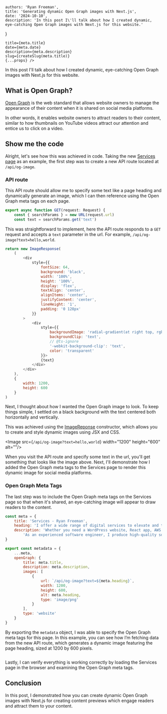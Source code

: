 
    authors: 'Ryan Freeman',
    title: 'Generating dynamic Open Graph images with Next.js',
    date: '2024-10-10',
    description: 'In this post I\'ll talk about how I created dynamic, eye-catching Open Graph images with Next.js for this website.'
}


    title={meta.title}
    date={meta.date}
    description={meta.description}
    slug={createSlug(meta.title)}
    {...props} />

In this post I\'ll talk about how I created dynamic, eye-catching Open Graph images with Next.js for this website.

## What is Open Graph?

[Open Graph](https://ogp.me/) is the web standard that allows website owners to manage the appearance of their content when it is shared on social media platforms.

In other words, it enables website owners to attract readers to their content, similar to how thumbnails on YouTube videos attract our attention and entice us to click on a video.

## Show me the code

Alright, let\'s see how this was achieved in code. Taking the new [Services page](/services) as an example, the first step was to create a new API route located at `/api/og-image`.

### API route

This API route should allow me to specify some text like a page heading and dynamically generate an image, which I can then reference using the Open Graph meta tags on each page.

```javascript
export async function GET(request: Request) {
    const { searchParams } = new URL(request.url)
    const text = searchParams.get('text')
```

This was straightforward to implement, here the API route responds to a `GET` request and accepts a `text` parameter in the url. For example, `/api/og-image?text=hello,world`.

```javascript
return new ImageResponse(
    (
        <div
            style={{
                fontSize: 64,
                background: 'black',
                width: '100%',
                height: '100%',
                display: 'flex',
                textAlign: 'center',
                alignItems: 'center',
                justifyContent: 'center',
                lineHeight: '1',
                padding: '0 128px'
            }}
        >
            <div
                style={{
                    backgroundImage: 'radial-gradient(at right top, rgb(221, 214, 254), rgb(239, 68, 68), rgb(251, 146, 60))',
                    backgroundClip: 'text',
                    // @ts-ignore
                    '-webkit-background-clip': 'text',
                    color: 'transparent'
                }}>
                {text}
            </div>
        </div>
    ),
    {
        width: 1200,
        height: 600
    }
)
```

Next, I thought about how I wanted the Open Graph image to look. To keep things simple, I settled on a black background with the text centered both horizontally and vertically.

This was achieved using the [ImageReponse](https://nextjs.org/docs/app/api-reference/functions/image-response) constructor, which allows you to create and style dynamic images using JSX and CSS.

<Image src={`/api/og-image?text=hello,world`} width="1200" height="600" alt=""/>

When you visit the API route and specify some text in the url, you'll get something that looks like the image above. Next, I'll demonstrate how I added the Open Graph meta tags to the Services page to render this dynamic image for social media platforms.

### Open Graph Meta Tags

The last step was to include the Open Graph meta tags on the Services page so that when it's shared, an eye-catching image will appear to draw readers to the content.

```javascript
const meta = {
    title: 'Services - Ryan Freeman',
    heading: 'I offer a wide range of digital services to elevate and transform your business',
    description: 'Whether you need a WordPress website, React app, AWS support or odd coding jobs, I\'m here to help. ' +
        'As an experienced software engineer, I produce high-quality software that will deliver immediate value for you and your customers.',
}

export const metadata = {
    ...meta,
    openGraph: {
        title: meta.title,
        description: meta.description,
        images: [
            {
                url: `/api/og-image?text=${meta.heading}`,
                width: 1200,
                height: 600,
                alt: meta.heading,
                type: 'image/png'
            }
        ],
        type: 'website'
    }
}
```

By exporting the `metadata` object, I was able to specify the Open Graph meta tags for this page. In this example, you can see how I’m fetching data from the new API route, which generates a dynamic image featuring the page heading, sized at 1200 by 600 pixels.

<Image src={ogMetaTags} alt=""/>

Lastly, I can verify everything is working correctly by loading the Services page in the browser and examining the Open Graph meta tags.

## Conclusion

In this post, I demonstrated how you can create dynamic Open Graph images with Next.js for creating content previews which engage readers and attract them to your content.